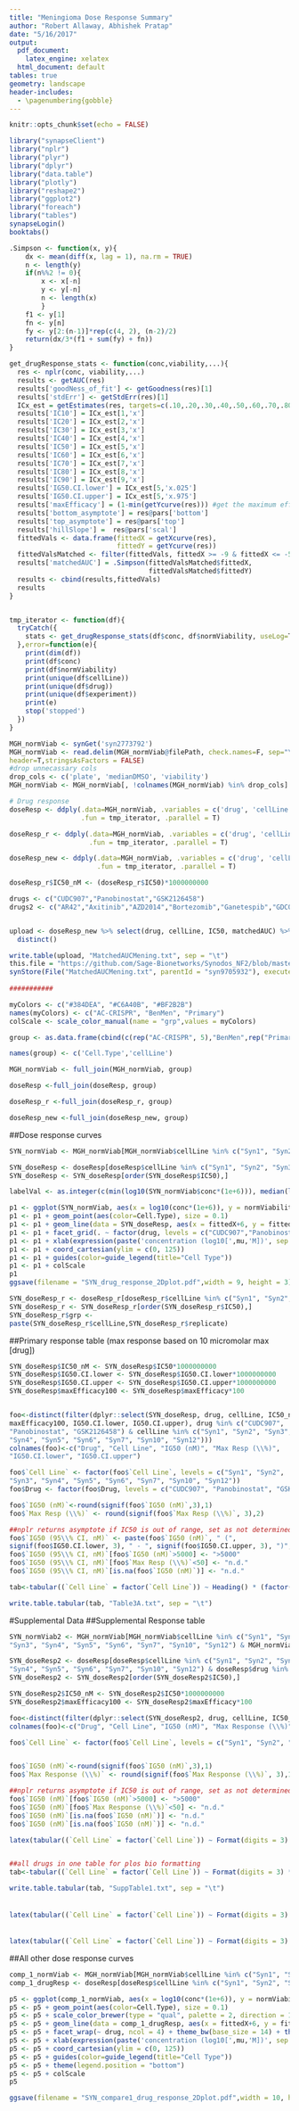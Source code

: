 ```yaml
---
title: "Meningioma Dose Response Summary"
author: "Robert Allaway, Abhishek Pratap"
date: "5/16/2017"
output:
  pdf_document:
    latex_engine: xelatex
  html_document: default
tables: true
geometry: landscape
header-includes: 
  - \pagenumbering{gobble}
---
```


```r
knitr::opts_chunk$set(echo = FALSE)
```

```r
library("synapseClient")
library("nplr")
library("plyr")
library("dplyr")
library("data.table")
library("plotly")
library("reshape2")
library("ggplot2")
library("foreach")
library("tables")
synapseLogin()
booktabs()
```

```r

.Simpson <- function(x, y){
    dx <- mean(diff(x, lag = 1), na.rm = TRUE)
    n <- length(y)
    if(n%%2 != 0){
        x <- x[-n]
        y <- y[-n]
        n <- length(x)
        }
    f1 <- y[1]
    fn <- y[n]
    fy <- y[2:(n-1)]*rep(c(4, 2), (n-2)/2)
    return(dx/3*(f1 + sum(fy) + fn))
}

get_drugResponse_stats <- function(conc,viability,...){
  res <- nplr(conc, viability,...)
  results <- getAUC(res)
  results['goodNess_of_fit'] <- getGoodness(res)[1]
  results['stdErr'] <- getStdErr(res)[1]
  ICx_est = getEstimates(res, targets=c(.10,.20,.30,.40,.50,.60,.70,.80,.90), conf.level = 0.95)
  results['IC10'] = ICx_est[1,'x']
  results['IC20'] = ICx_est[2,'x']
  results['IC30'] = ICx_est[3,'x']
  results['IC40'] = ICx_est[4,'x']
  results['IC50'] = ICx_est[5,'x']
  results['IC60'] = ICx_est[6,'x']
  results['IC70'] = ICx_est[7,'x']
  results['IC80'] = ICx_est[8,'x']
  results['IC90'] = ICx_est[9,'x']
  results['IG50.CI.lower'] = ICx_est[5,'x.025']
  results['IG50.CI.upper'] = ICx_est[5,'x.975']
  results['maxEfficacy'] = (1-min(getYcurve(res))) #get the maximum efficacy of the drug
  results['bottom_asymptote'] = res@pars['bottom']
  results['top_asymptote'] = res@pars['top']
  results['hillSlope'] =  res@pars['scal']
  fittedVals <- data.frame(fittedX = getXcurve(res),
                           fittedY = getYcurve(res))
  fittedValsMatched <- filter(fittedVals, fittedX >= -9 & fittedX <= -5)
  results['matchedAUC'] = .Simpson(fittedValsMatched$fittedX,
                                   fittedValsMatched$fittedY)
  results <- cbind(results,fittedVals)
  results
}


tmp_iterator <- function(df){
  tryCatch({
    stats <- get_drugResponse_stats(df$conc, df$normViability, useLog=T)
  },error=function(e){
    print(dim(df))
    print(df$conc)
    print(df$normViability)
    print(unique(df$cellLine))
    print(unique(df$drug))
    print(unique(df$experiment))
    print(e)
    stop('stopped')
  })
}

MGH_normViab <- synGet('syn2773792')
MGH_normViab <- read.delim(MGH_normViab@filePath, check.names=F, sep="\t",
header=T,stringsAsFactors = FALSE)
#drop unnecassary cols
drop_cols <- c('plate', 'medianDMSO', 'viability')
MGH_normViab <- MGH_normViab[, !colnames(MGH_normViab) %in% drop_cols]

# Drug response
doseResp <- ddply(.data=MGH_normViab, .variables = c('drug', 'cellLine', 'experiment'),
                  .fun = tmp_iterator, .parallel = T)

doseResp_r <- ddply(.data=MGH_normViab, .variables = c('drug', 'cellLine','experiment','replicate'),
                    .fun = tmp_iterator, .parallel = T)

doseResp_new <- ddply(.data=MGH_normViab, .variables = c('drug', 'cellLine'),
                      .fun = tmp_iterator, .parallel = T)

doseResp_r$IC50_nM <- (doseResp_r$IC50)*1000000000

drugs <- c("CUDC907","Panobinostat","GSK2126458")
drugs2 <- c("AR42","Axitinib","AZD2014","Bortezomib","Ganetespib","GDC0941","GDC0980","Vorinostat")


upload <- doseResp_new %>% select(drug, cellLine, IC50, matchedAUC) %>% 
  distinct()

write.table(upload, "MatchedAUCMening.txt", sep = "\t")
this.file = "https://github.com/Sage-Bionetworks/Synodos_NF2/blob/master/drugScreen_analysis/doseResponseReportMening.Rmd"
synStore(File("MatchedAUCMening.txt", parentId = "syn9705932"), executed = this.file, used = "syn2773792")
         
###########

myColors <- c("#384DEA", "#C6A40B", "#BF2B2B")
names(myColors) <- c("AC-CRISPR", "BenMen", "Primary")
colScale <- scale_color_manual(name = "grp",values = myColors)

group <- as.data.frame(cbind(c(rep("AC-CRISPR", 5),"BenMen",rep("Primary",3)), c("Syn1", "Syn2", "Syn3", "Syn4", "Syn5", "Syn6", "Syn7", "Syn10", "Syn12"))) 

names(group) <- c('Cell.Type','cellLine')

MGH_normViab <- full_join(MGH_normViab, group)

doseResp <-full_join(doseResp, group)

doseResp_r <-full_join(doseResp_r, group)

doseResp_new <-full_join(doseResp_new, group)

```

##Dose response curves

```r
SYN_normViab <- MGH_normViab[MGH_normViab$cellLine %in% c("Syn1", "Syn2", "Syn3", "Syn4", "Syn5", "Syn6", "Syn7", "Syn10", "Syn12") & MGH_normViab$drug %in% drugs,]

SYN_doseResp <- doseResp[doseResp$cellLine %in% c("Syn1", "Syn2", "Syn3", "Syn4", "Syn5", "Syn6", "Syn7", "Syn10", "Syn12") & doseResp$drug %in% drugs,]
SYN_doseResp <- SYN_doseResp[order(SYN_doseResp$IC50),]

labelVal <- as.integer(c(min(log10(SYN_normViab$conc*(1e+6))), median(log10(SYN_normViab$conc*(1e+6))), max(log10(SYN_normViab$conc*(1e+6)))))

p1 <- ggplot(SYN_normViab, aes(x = log10(conc*(1e+6)), y = normViability*100))
p1 <- p1 + geom_point(aes(color=Cell.Type), size = 0.1)
p1 <- p1 + geom_line(data = SYN_doseResp, aes(x = fittedX+6, y = fittedY*100, colour = Cell.Type, group = cellLine))
p1 <- p1 + facet_grid(. ~ factor(drug, levels = c("CUDC907","Panobinostat","GSK2126458"))) + theme_bw(base_size = 15)
p1 <- p1 + xlab(expression(paste('concentration (log10[',mu,'M])', sep = ""))) + ylab('cell viability %')
p1 <- p1 + coord_cartesian(ylim = c(0, 125))
p1 <- p1 + guides(color=guide_legend(title="Cell Type"))
p1 <- p1 + colScale
p1
ggsave(filename = "SYN_drug_response_2Dplot.pdf",width = 9, height = 3)
```

```r
SYN_doseResp_r <- doseResp_r[doseResp_r$cellLine %in% c("Syn1", "Syn2", "Syn3", "Syn4", "Syn5", "Syn6", "Syn7", "Syn10", "Syn12") & doseResp_r$drug %in% drugs,]
SYN_doseResp_r <- SYN_doseResp_r[order(SYN_doseResp_r$IC50),]
SYN_doseResp_r$grp <-
paste(SYN_doseResp_r$cellLine,SYN_doseResp_r$replicate)
```

##Primary response table (max response based on 10 micromolar max [drug])

```r
SYN_doseResp$IC50_nM <- SYN_doseResp$IC50*1000000000
SYN_doseResp$IG50.CI.lower <- SYN_doseResp$IG50.CI.lower*1000000000
SYN_doseResp$IG50.CI.upper <- SYN_doseResp$IG50.CI.upper*1000000000
SYN_doseResp$maxEfficacy100 <- SYN_doseResp$maxEfficacy*100


foo<-distinct(filter(dplyr::select(SYN_doseResp, drug, cellLine, IC50_nM,
maxEfficacy100, IG50.CI.lower, IG50.CI.upper), drug %in% c("CUDC907",
"Panobinostat", "GSK2126458") & cellLine %in% c("Syn1", "Syn2", "Syn3",
"Syn4", "Syn5", "Syn6", "Syn7", "Syn10", "Syn12")))
colnames(foo)<-c("Drug", "Cell Line", "IG50 (nM)", "Max Resp (\\%)",
"IG50.CI.lower", "IG50.CI.upper")

foo$`Cell Line` <- factor(foo$`Cell Line`, levels = c("Syn1", "Syn2",
"Syn3", "Syn4", "Syn5", "Syn6", "Syn7", "Syn10", "Syn12"))
foo$Drug <- factor(foo$Drug, levels = c("CUDC907", "Panobinostat", "GSK2126458"))

foo$`IG50 (nM)`<-round(signif(foo$`IG50 (nM)`,3),1)
foo$`Max Resp (\\%)` <- round(signif(foo$`Max Resp (\\%)`, 3),2)

##nplr returns asymptote if IC50 is out of range, set as not determined for more accuracy
foo$`IG50 (95\\% CI, nM)` <- paste(foo$`IG50 (nM)`, " (",
signif(foo$IG50.CI.lower, 3), " - ", signif(foo$IG50.CI.upper, 3), ")", sep = "")
foo$`IG50 (95\\% CI, nM)`[foo$`IG50 (nM)`>5000] <- ">5000"
foo$`IG50 (95\\% CI, nM)`[foo$`Max Resp (\\%)`<50] <- "n.d."
foo$`IG50 (95\\% CI, nM)`[is.na(foo$`IG50 (nM)`)] <- "n.d."

tab<-tabular((`Cell Line` = factor(`Cell Line`)) ~ Heading() * (factor(Drug)) * Heading() * identity * (`IG50 (95\\% CI, nM)` + `Max Resp (\\%)`), data = foo %>% filter(Drug %in% c("CUDC907", "Panobinostat", "GSK2126458")))

write.table.tabular(tab, "Table3A.txt", sep = "\t")

```
#Supplemental Data
##Supplemental Response table

```r

SYN_normViab2 <- MGH_normViab[MGH_normViab$cellLine %in% c("Syn1", "Syn2",
"Syn3", "Syn4", "Syn5", "Syn6", "Syn7", "Syn10", "Syn12") & MGH_normViab$drug %in% drugs2,]

SYN_doseResp2 <- doseResp[doseResp$cellLine %in% c("Syn1", "Syn2", "Syn3",
"Syn4", "Syn5", "Syn6", "Syn7", "Syn10", "Syn12") & doseResp$drug %in% drugs2,]
SYN_doseResp2 <- SYN_doseResp2[order(SYN_doseResp2$IC50),]

SYN_doseResp2$IC50_nM <- SYN_doseResp2$IC50*1000000000
SYN_doseResp2$maxEfficacy100 <- SYN_doseResp2$maxEfficacy*100

foo<-distinct(filter(dplyr::select(SYN_doseResp2, drug, cellLine, IC50_nM, maxEfficacy100), drug %in% drugs2 & cellLine %in% c("Syn1", "Syn2", "Syn3", "Syn4", "Syn5", "Syn6", "Syn7", "Syn10", "Syn12")))
colnames(foo)<-c("Drug", "Cell Line", "IG50 (nM)", "Max Response (\\%)")

foo$`Cell Line` <- factor(foo$`Cell Line`, levels = c("Syn1", "Syn2", "Syn3", "Syn4", "Syn5", "Syn6", "Syn7", "Syn10", "Syn12"))


foo$`IG50 (nM)`<-round(signif(foo$`IG50 (nM)`,3),1)
foo$`Max Response (\\%)` <- round(signif(foo$`Max Response (\\%)`, 3),1)

##nplr returns asymptote if IC50 is out of range, set as not determined for more accuracy
foo$`IG50 (nM)`[foo$`IG50 (nM)`>5000] <- ">5000"
foo$`IG50 (nM)`[foo$`Max Response (\\%)`<50] <- "n.d."
foo$`IG50 (nM)`[is.na(foo$`IG50 (nM)`)] <- "n.d."
foo$`IG50 (nM)`[is.na(foo$`IG50 (nM)`)] <- "n.d."

latex(tabular((`Cell Line` = factor(`Cell Line`)) ~ Format(digits = 3) * Heading() * (factor(Drug)) * Heading() * identity * (`IG50 (nM)` +  `Max Response (\\%)`), data = foo %>% filter(Drug %in% c("AR42", "Axitinib", "AZD2014"))))


##all drugs in one table for plos bio formatting
tab<-tabular((`Cell Line` = factor(`Cell Line`)) ~ Format(digits = 3) * Heading() * (factor(Drug)) * Heading() * identity * (`IG50 (nM)` +  `Max Response (\\%)`), data = foo)

write.table.tabular(tab, "SuppTable1.txt", sep = "\t")
```
######
```r
latex(tabular((`Cell Line` = factor(`Cell Line`)) ~ Format(digits = 3) * Heading() * (factor(Drug)) * Heading() * identity * (`IG50 (nM)` +  `Max Response (\\%)`), data = foo %>% filter(Drug %in% c("Bortezomib","Ganetespib","GDC0941"))))
```
######
```r
latex(tabular((`Cell Line` = factor(`Cell Line`)) ~ Format(digits = 3) * Heading() * (factor(Drug)) * Heading() * identity * (`IG50 (nM)` +  `Max Response (\\%)`), data = foo %>% filter(Drug %in% c("GDC0980", "Vorinostat"))))
```

##All other dose response curves

```r
comp_1_normViab <- MGH_normViab[MGH_normViab$cellLine %in% c("Syn1", "Syn2", "Syn3", "Syn4", "Syn5", "Syn6", "Syn7", "Syn10", "Syn12")  & MGH_normViab$drug %in% drugs2,]
comp_1_drugResp <- doseResp[doseResp$cellLine %in% c("Syn1", "Syn2", "Syn3", "Syn4", "Syn5", "Syn6", "Syn7", "Syn10", "Syn12") & doseResp$drug %in% drugs2,]

p5 <- ggplot(comp_1_normViab, aes(x = log10(conc*(1e+6)), y = normViability*100))
p5 <- p5 + geom_point(aes(color=Cell.Type), size = 0.1)
p5 <- p5 + scale_color_brewer(type = "qual", palette = 2, direction = 1)
p5 <- p5 + geom_line(data = comp_1_drugResp, aes(x = fittedX+6, y = fittedY*100,  colour = Cell.Type, group = cellLine))
p5 <- p5 + facet_wrap(~ drug, ncol = 4) + theme_bw(base_size = 14) + theme(legend.position=c(0.9,0.2))
p5 <- p5 + xlab(expression(paste('concentration (log10[',mu,'M])', sep = ""))) + ylab('cell viability %')
p5 <- p5 + coord_cartesian(ylim = c(0, 125))
p5 <- p5 + guides(color=guide_legend(title="Cell Type"))
p5 <- p5 + theme(legend.position = "bottom")
p5 <- p5 + colScale
p5

ggsave(filename = "SYN_compare1_drug_response_2Dplot.pdf",width = 10, height = 8)
```
